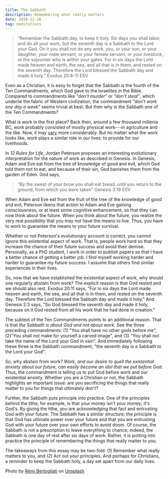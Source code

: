 ```yaml
---
title: The Sabbath
description: Remembering what really matters
date: 2020-12-26
tag: meditations
---
```



> “Remember the Sabbath day, to keep it holy. Six days you shall labor, and do all your work, but the seventh day is a Sabbath to the Lord your God. On it you shall not do any work, you, or your son, or your daughter, your male servant, or your female servant, or your livestock, or the sojourner who is within your gates. For in six days the Lord made heaven and earth, the sea, and all that is in them, and rested on the seventh day. Therefore the Lord blessed the Sabbath day and made it holy."
> Exodus 20:8-11 ESV

Even as a Christian, it is easy to forget that the Sabbath is the fourth of the Ten Commandments, which God gave to the Israelites in the Bible. Compared to commandments like *"don't murder"* or *"don't steal"*, which underlie the fabric of Western civilization, the commandment *"don't work one day a week"* seems trivial at best. But then why is the Sabbath one of the Ten Commandments?

What is work in the first place? Back then, around a few thousand millenia BC, work probably consisted of mostly physical work---in agriculture and the like. Now, it may [vary](https://en.wikipedia.org/wiki/Economy_of_the_United_States_by_sector#Comparative_statistics) more considerably. But no matter what the work looks like, work plays a similar role in our lives: to provide for our livelihoods.

In *12 Rules for Life*, Jordan Peterson proposes an interesting evolutionary interpretation for the nature of work as described in Genesis. In Genesis, Adam and Eve eat from the tree of knowledge of good and evil, which God told them not to eat, and because of their sin, God banishes them from the garden of Eden. God says,


> “By the sweat of your brow
> you shall eat bread,
> until you return to the ground,
> from which you were taken"
> Genesis 3:19 ESV

When Adam and Eve eat from the fruit of the tree of the knowledge of good and evil, Peterson likens that action to Adam and Eve gaining consciousness, or at least some cognitive enhancement, so that they can now think about the future. When you think about the future, you realize the very real possibility that you may not have the means to live. Thus, you have to work to guarantee the means to your future survival.

Whether or not Peterson's evolutionary account is correct, you cannot ignore this existential aspect of work. That is, people work hard so that they increase the chance of their future success and avoid their demise. Personally, as a PhD student, I work in order to publish papers so that I have a better chance of getting a better job. I find myself working harder and harder to guarantee my future success. I assume that others find similar experiences in their lives.

So, now that we have established the existential aspect of work, why should one regularly abstain from work? The explicit reason is that God rested and we should also rest. Exodus 20:11 says, "For in six days the Lord made heaven and earth, the sea, and all that is in them, and rested on the seventh day. Therefore the Lord blessed the Sabbath day and made it holy." And Genesis 2:3 says, "So God blessed the seventh day and made it holy, because on it God rested from all his work that he had done in creation."

The subtext of the Ten Commandments points to an additional reason. That is that *the Sabbath is about God and not about work*. See the three preceding commandments: (1) "You shall have no other gods before me", (2)"You shall not make for yourself a carved image", and (3) "You shall not take the name of the Lord your God in vain". And immediately following these three is the Sabbath commandment, "the seventh day is a Sabbath to the Lord your God".

So, why abstain from work? *Work, and our desire to quell the existential anxiety about our future, can easily become an idol that we put before God.* Thus, the commandment is telling us to put God before work and our existential anxiety. Whether you are a Christian or not, the Sabbath highlights an important issue: are you sacrificing the things that really matter to you for things that ultimately don't?

Further, the Sabbath puts principle into practice. One of the principles behind the tithe, for example, is that your money isn't your money; it's God's. By giving the tithe, you are acknowledging that fact and entrusting God with your future. The Sabbath has a similar structure: the principle is that God has ultimate power over your future and that you are entrusting God with your future over your own efforts to avoid doom. Of course, the Sabbath is not a prescription to leave everything to chance; indeed, the Sabbath is one day of rest after six days of work. Rather, it is putting into practice the principle of remembering the things that really matter to you.

The takeaways from this essay may be two-fold: (1) Remember what really matters to you, and (2) Act out your principles. And perhaps for Christians, a reminder to keep the Sabbath holy, a day set apart from our daily lives.

Photo by <a href="https://unsplash.com/@remi_b?utm_source=unsplash&utm_medium=referral&utm_content=creditCopyText">Rémi Bertogliati</a> on <a href="https://unsplash.com/s/photos/chill?utm_source=unsplash&utm_medium=referral&utm_content=creditCopyText">Unsplash</a>
